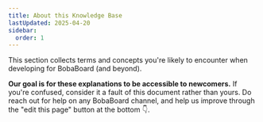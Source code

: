 ```yaml
---
title: About this Knowledge Base
lastUpdated: 2025-04-20
sidebar:
  order: 1
---
```



This section collects terms and concepts you're likely to encounter when
developing for BobaBoard (and beyond).

<Aside type="note">

**Our goal is for these explanations to be accessible to newcomers.** If you're
confused, consider it a fault of this document rather than yours. Do reach out
for help on any BobaBoard channel, and help us improve through the "edit this
page" button at the bottom 👇.

</Aside>
